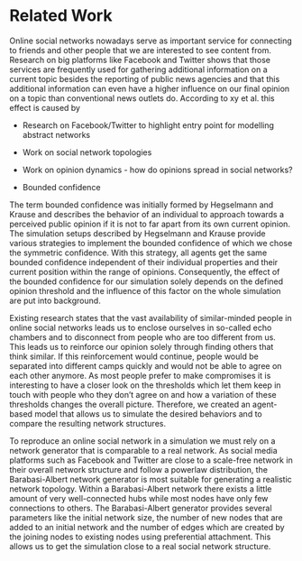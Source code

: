 # Related Work

Online social networks nowadays serve as important service for connecting to friends and other people that we are interested to see content from. Research on big platforms like Facebook and Twitter shows that those services are frequently used for gathering additional information on a current topic besides the reporting of public news agencies and that this additional information can even have a higher influence on our final opinion on a topic than conventional news outlets do. According to xy et al. this effect is caused by 

- Research on Facebook/Twitter to highlight entry point for modelling abstract networks

- Work on social network topologies



- Work on opinion dynamics - how do opinions spread in social networks?


- Bounded confidence

The term bounded confidence was initially formed by Hegselmann and Krause and describes the behavior of an individual to approach towards a perceived public opinion if it is not to far apart from its own current opinion. The simulation setups described by Hegselmann and Krause provide various strategies to implement the bounded confidence of which we chose the symmetric confidence. With this strategy, all agents get the same bounded confidence independent of their individual properties and their current position within the range of opinions. Consequently, the effect of the bounded confidence for our simulation solely depends on the defined opinion threshold and the influence of this factor on the whole simulation are put into background.

Existing research states that the vast availability of similar-minded people in online social networks leads us to enclose ourselves in so-called echo chambers and to disconnect from people who are too different from us. This leads us to reinforce our opinion solely through finding others that think similar. If this reinforcement would continue, people would be separated into different camps quickly and would not be able to agree on each other anymore. As most people prefer to make compromises it is interesting to have a closer look on the thresholds which let them keep in touch with people who they don’t agree on and how a variation of these thresholds changes the overall picture. Therefore, we created an agent-based model that allows us to simulate the desired behaviors and to compare the resulting network structures.

To reproduce an online social network in a simulation we must rely on a network generator that is comparable to a real network. As social media platforms such as Facebook and Twitter are close to a scale-free network in their overall network structure and follow a powerlaw distribution, the Barabasi-Albert network generator is most suitable for generating a realistic network topology. Within a Barabasi-Albert network there exists a little amount of very well-connected hubs while most nodes have only few connections to others. The Barabasi-Albert generator provides several parameters like the initial network size, the number of new nodes that are added to an initial network and the number of edges which are created by the joining nodes to existing nodes using preferential attachment. This allows us to get the simulation close to a real social network structure.